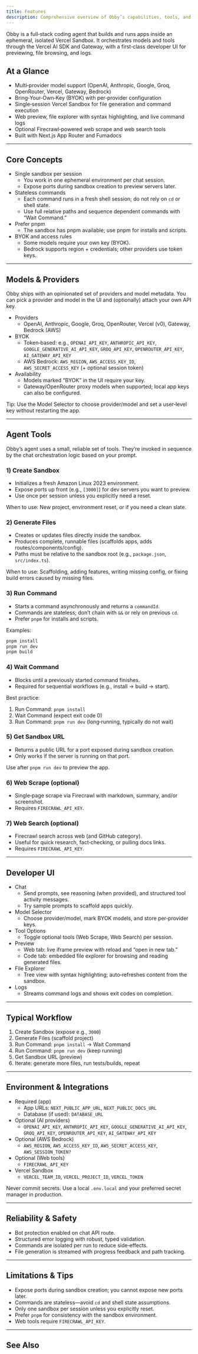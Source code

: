```yaml
---
title: Features
description: Comprehensive overview of Obby’s capabilities, tools, and UI
---
```


Obby is a full‑stack coding agent that builds and runs apps inside an ephemeral, isolated Vercel Sandbox. It orchestrates models and tools through the Vercel AI SDK and Gateway, with a first‑class developer UI for previewing, file browsing, and logs.

## At a Glance

- Multi‑provider model support (OpenAI, Anthropic, Google, Groq, OpenRouter, Vercel, Gateway, Bedrock)
- Bring‑Your‑Own‑Key (BYOK) with per‑provider configuration
- Single‑session Vercel Sandbox for file generation and command execution
- Web preview, file explorer with syntax highlighting, and live command logs
- Optional Firecrawl‑powered web scrape and web search tools
- Built with Next.js App Router and Fumadocs

---

## Core Concepts

- Single sandbox per session
  - You work in one ephemeral environment per chat session.
  - Expose ports during sandbox creation to preview servers later.
- Stateless commands
  - Each command runs in a fresh shell session; do not rely on `cd` or shell state.
  - Use full relative paths and sequence dependent commands with “Wait Command.”
- Prefer pnpm
  - The sandbox has pnpm available; use pnpm for installs and scripts.
- BYOK and access rules
  - Some models require your own key (BYOK).
  - Bedrock supports region + credentials; other providers use token keys.

---

## Models & Providers

Obby ships with an opinionated set of providers and model metadata. You can pick a provider and model in the UI and (optionally) attach your own API key.

- Providers
  - OpenAI, Anthropic, Google, Groq, OpenRouter, Vercel (v0), Gateway, Bedrock (AWS)
- BYOK
  - Token‑based: e.g., `OPENAI_API_KEY`, `ANTHROPIC_API_KEY`, `GOOGLE_GENERATIVE_AI_API_KEY`, `GROQ_API_KEY`, `OPENROUTER_API_KEY`, `AI_GATEWAY_API_KEY`
  - AWS Bedrock: `AWS_REGION`, `AWS_ACCESS_KEY_ID`, `AWS_SECRET_ACCESS_KEY` (+ optional session token)
- Availability
  - Models marked “BYOK” in the UI require your key.
  - Gateway/OpenRouter proxy models when supported; local app keys can also be configured.

Tip: Use the Model Selector to choose provider/model and set a user‑level key without restarting the app.

---

## Agent Tools

Obby’s agent uses a small, reliable set of tools. They’re invoked in sequence by the chat orchestration logic based on your prompt.

### 1) Create Sandbox
- Initializes a fresh Amazon Linux 2023 environment.
- Expose ports up front (e.g., `[3000]`) for dev servers you want to preview.
- Use once per session unless you explicitly need a reset.

When to use: New project, environment reset, or if you need a clean slate.

### 2) Generate Files
- Creates or updates files directly inside the sandbox.
- Produces complete, runnable files (scaffolds apps, adds routes/components/config).
- Paths must be relative to the sandbox root (e.g., `package.json`, `src/index.ts`).

When to use: Scaffolding, adding features, writing missing config, or fixing build errors caused by missing files.

### 3) Run Command
- Starts a command asynchronously and returns a `commandId`.
- Commands are stateless; don’t chain with `&&` or rely on previous `cd`.
- Prefer `pnpm` for installs and scripts.

Examples:
```bash
pnpm install
pnpm run dev
pnpm build
```

### 4) Wait Command
- Blocks until a previously started command finishes.
- Required for sequential workflows (e.g., install → build → start).

Best practice:
1) Run Command: `pnpm install`
2) Wait Command (expect exit code 0)
3) Run Command: `pnpm run dev` (long‑running, typically do not wait)

### 5) Get Sandbox URL
- Returns a public URL for a port exposed during sandbox creation.
- Only works if the server is running on that port.

Use after `pnpm run dev` to preview the app.

### 6) Web Scrape (optional)
- Single‑page scrape via Firecrawl with markdown, summary, and/or screenshot.
- Requires `FIRECRAWL_API_KEY`.

### 7) Web Search (optional)
- Firecrawl search across web (and GitHub category).
- Useful for quick research, fact‑checking, or pulling docs links.
- Requires `FIRECRAWL_API_KEY`.

---

## Developer UI

- Chat
  - Send prompts, see reasoning (when provided), and structured tool activity messages.
  - Try sample prompts to scaffold apps quickly.
- Model Selector
  - Choose provider/model, mark BYOK models, and store per‑provider keys.
- Tool Options
  - Toggle optional tools (Web Scrape, Web Search) per session.
- Preview
  - Web tab: live iframe preview with reload and “open in new tab.”
  - Code tab: embedded file explorer for browsing and reading generated files.
- File Explorer
  - Tree view with syntax highlighting; auto‑refreshes content from the sandbox.
- Logs
  - Streams command logs and shows exit codes on completion.

---

## Typical Workflow

1. Create Sandbox (expose e.g., `3000`)
2. Generate Files (scaffold project)
3. Run Command: `pnpm install` → Wait Command
4. Run Command: `pnpm run dev` (keep running)
5. Get Sandbox URL (preview)
6. Iterate: generate more files, run tests/builds, repeat

---

## Environment & Integrations

- Required (app)
  - App URLs: `NEXT_PUBLIC_APP_URL`, `NEXT_PUBLIC_DOCS_URL`
  - Database (if used): `DATABASE_URL`
- Optional (AI providers)
  - `OPENAI_API_KEY`, `ANTHROPIC_API_KEY`, `GOOGLE_GENERATIVE_AI_API_KEY`, `GROQ_API_KEY`, `OPENROUTER_API_KEY`, `AI_GATEWAY_API_KEY`
- Optional (AWS Bedrock)
  - `AWS_REGION`, `AWS_ACCESS_KEY_ID`, `AWS_SECRET_ACCESS_KEY`, `AWS_SESSION_TOKEN?`
- Optional (Web tools)
  - `FIRECRAWL_API_KEY`
- Vercel Sandbox
  - `VERCEL_TEAM_ID`, `VERCEL_PROJECT_ID`, `VERCEL_TOKEN`

Never commit secrets. Use a local `.env.local` and your preferred secret manager in production.

---

## Reliability & Safety

- Bot protection enabled on chat API route.
- Structured error logging with robust, typed validation.
- Commands are isolated per run to reduce side‑effects.
- File generation is streamed with progress feedback and path tracking.

---

## Limitations & Tips

- Expose ports during sandbox creation; you cannot expose new ports later.
- Commands are stateless—avoid `cd` and shell state assumptions.
- Only one sandbox per session unless you explicitly reset.
- Prefer `pnpm` for consistency with the sandbox environment.
- Web tools require `FIRECRAWL_API_KEY`.

---

## See Also

<Cards>
  <Card title="Repository" href="https://github.com/eersnington/obby-dev" />
  <Card title="Next.js" href="https://nextjs.org/docs" />
  <Card title="Fumadocs" href="https://fumadocs.dev" />
  <Card title="Vercel AI SDK" href="https://sdk.vercel.ai" />
  <Card title="Vercel Sandbox" href="https://vercel.com/docs/workflow-collaboration/sandboxes" />
</Cards>
